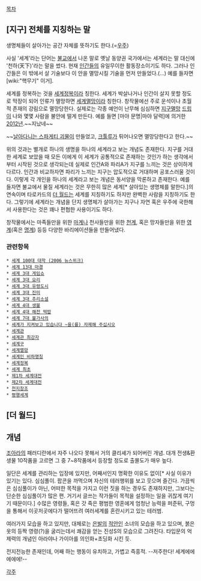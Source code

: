 [[목차]]
== [지구] 전체를 지칭하는 말 ==
생명체들이 살아가는 공간 자체를 뜻하기도 한다.(=[[우주]])

사실 '세계'라는 단어는 [[불교]]에서 나온 말로 옛날 동양권 국가에서는 세계라는 말 대신에 '천하(天下)'라는 말을 썼다. 현재 [[인간]]들의 유일무이한 활동장소이기도 하다. 그러나 인간들은 이 밖에서 살 기술보다 이 안을 멸망시킬 기술을 먼저 만들었다.(...) 예를 들자면 [wiki:"핵무기" 이거]. 

세계를 정복하는 것을 [[세계정복]]이라 칭한다. 세계가 박살나거나 인간이 살지 못할 정도로 막장이 되어 인류가 멸망하면 [[세계멸망]]이라 칭한다. 창작물에선 주로 운석이나 초월적 존재의 강림으로 멸망당한다. 실제로는 각종 예언이 난무해 심심하면 [[지구멸망]] [[드립]]이 나와 몇몇 사람을 불안에 떨게 만든다. 예를 들면 [마야 문명|마야 달력]에 의거한 [[2012년]].~~지났네~~

~~[[날아다니는 스파게티 괴물]]이 만들었고, [[크툴루]]가 튀어나오면 멸망당한다고 한다.~~

위의 것과는 별개로 하나의 생명을 하나의 세계라고 보는 개념도 존재한다. 지구를 거대한 세계로 보았을 때 모든 이에게 이 세계가 공통적으로 존재하는 것인가 하는 생각에서부터 시작된 것으로 생각되는데 실제로 인간A와 파리A가 지구를 느끼는 것은 상이하게 다르다. 인간과 비교하자면 파리가 느끼는 지구는 압도적으로 거대하며 공포스러울 것이다. 이렇게 각 개인을 하나의 세계라고 보는 개념은 동서양을 막론하고 존재한다. 예를 들자면 불교에서 물질 세계라는 것은 무한히 많은 세계[* 살아있는 생명체를 말한다.]의 연속이며 타로카드의 [[더 월드]]는 세계를 지칭하기도 하지만 완벽한 사람을 지칭하기도 한다. 그렇기에 세계라는 개념을 단지 생명체가 살아가는 지구나 자연 혹은 우주에 국한해서 사용한다는 것은 꽤나 편협한 사용이기도 하다.

창작물에서는 마족들만을 위한 [[마계]]나 천사들만을 위한 [[천계]], 혹은 망자들만을 위한 [[영계]](혹은 [[명계]]) 등등 다양한 바리에이션들을 만들어냈다.

=== 관련항목 ===
 * [[세계 100대 대학 (2006 뉴스위크)]]
 * [[세계 13대 마경]]
 * [[세계 3대 게임쇼]] 
 * [[세계 3대 요리]]
 * [[세계 3대 유령도시]]
 * [[세계 3대 진미]]
 * [[세계 3대 추리소설]]
 * [[세계 4대 생불]]
 * [[세계 4대 해전 떡밥]]
 * [[세계 7대 불가사의]]
 * [[세계가 지켜보고 있습니다 ~을(를) 자제해 주십시오]]
 * [[세계관]]
 * [[세계관 최강자]]
 * [[세계구]]
 * [[세계멸망]]
 * [[세계인 비하명칭]]
 * [[세계정복]]
 * [[세계 최초]]
 * [[제1차 세계대전]]
 * [[제2차 세계대전]]
 * [[천지창조]]
 * [[평행세계]]

== [더 월드] ==

== 개념 ==
[[조아라]]의 패러디란에서 자주 나오다 못해서 거의 클리셰가 되어버린 개념. 대개 전생&환생물 10작품을 고르면 그 중 7~8작품에서 등장할 정도로 출몰도가 매우 높다. 

일단은 세계를 관리하는 입장에 있지만, 어째서인지 명확한 이유도 없이[* 사실 이유가 있기는 있다. 심심풀이. 팝콘을 까먹으며 자신의 테러행위를 보고 웃으며 즐긴다. 가끔씩은 심심풀이가 아닌, 어떠한 목적을 가지고 이런 짓을 하는 경우도 존재하지만, 그보다는 단순한 심심풀이가 많은 편. 거기서 글쓰는 작가들이 목적을 설정하는 일을 귀찮게 여기기 때문이다.] 수많은 영령들, 혹은 갓 죽은 평범한 영혼에게 엄청난 능력을 퍼준뒤, 구멍을 통해서 이곳저곳에다가 떨어뜨려 여러세계를 혼란시키고 있는 테러범.

여러가지 모습을 하고 있지만, 대체로는 [[은발]]의 [[적안]]인 소녀의 모습을 하고 있으며, 붉은 옷의 등짝 영령(?)을 굴리는데서 쾌감을 얻는 진성S의 모습으로 그려진다. 타입문의 억제력의 개념인 아라야나 가이아를 의인화+초딩화 시킨 듯.

전지전능한 존재인데, 어째 하는 행동이 유치하고, 가볍고 즉흥적.
--저주한다! 세계에에에에에!--

[[각주]]
